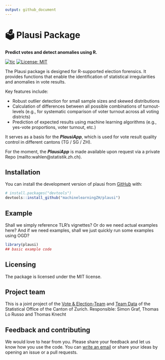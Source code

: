 ```yaml
---
output: github_document
---
```


<!-- README.md is generated from README.Rmd. Please edit that file -->

# 🗳 Plausi Package

**Predict votes and detect anomalies using R.**

<!-- badges: start -->
[![tic](https://github.com/machinelearningZH/plausi/workflows/tic/badge.svg)](https://github.com/machinelearningZH/plausi/actions)
[![License: MIT](https://img.shields.io/badge/License-MIT-yellow.svg)](https://opensource.org/licenses/MIT)
<!-- badges: end -->

The Plausi package is designed for R-supported election forensics. It provides functions that enable the identification of statistical irregularities and anomalies in vote results.

Key features include:

- Robust outlier detection for small sample sizes and skewed distributions
- Calculation of differences between all possible combinations of turnout-levels (e.g., for systematic comparison of voter turnout across all voting districts)
- Prediction of expected results using machine learning algorithms (e.g., yes-vote proportions, voter turnout, etc.)

It serves as a basis for the ___PlausiApp___, which is used for vote result quality control in different cantons (TG / SG / ZH).

For the moment, the ___PlausiApp___ is made available upon request via a private Repo (mailto:wahlen@statistik.zh.ch). 

## Installation

You can install the development version of plausi from [GitHub](https://github.com/) with:

```r
# install.packages("devtools")
devtools::install_github("machinelearningZH/plausi")
```


## Example

Shall we simply reference TLR's vignettes? Or do we need actual examples here? And if we need examples, shall we just quickly run some examples using OGD?

```r
library(plausi)
## basic example code
```


## Licensing
The package is licensed under the MIT license. 


## Project team
This is a joint project of the [Vote & Election-Team](https://www.zh.ch/de/direktion-der-justiz-und-des-innern/statistisches-amt/wahlen-und-abstimmungen.html) and [Team Data](https://www.zh.ch/de/direktion-der-justiz-und-des-innern/statistisches-amt/data.html) of the Statistical Office of the Canton of Zurich. Responsible: Simon Graf, Thomas Lo Russo and Thomas Knecht


## Feedback and contributing
We would love to hear from you. Please share your feedback and let us know how you use the code. You can [write an email](mailto:wahlen@statistik.zh.ch) or share your ideas by opening an issue or a pull requests.














